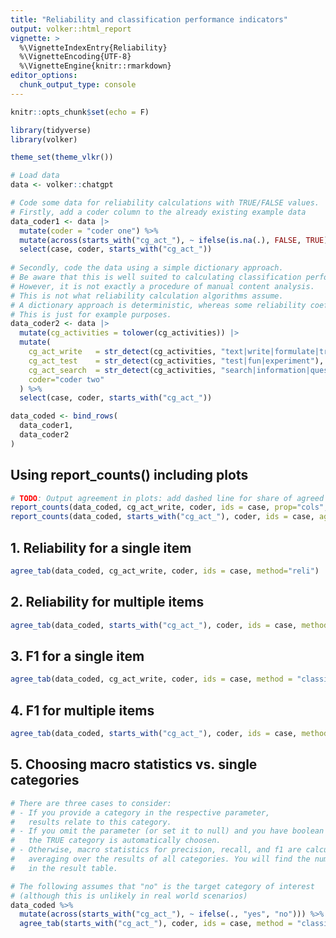 ```yaml
---
title: "Reliability and classification performance indicators"
output: volker::html_report
vignette: >
  %\VignetteIndexEntry{Reliability}
  %\VignetteEncoding{UTF-8}
  %\VignetteEngine{knitr::rmarkdown}
editor_options: 
  chunk_output_type: console
---
```


```r
knitr::opts_chunk$set(echo = F)

library(tidyverse)
library(volker)

theme_set(theme_vlkr())
```

```r

# Load data 
data <- volker::chatgpt

# Code some data for reliability calculations with TRUE/FALSE values.
# Firstly, add a coder column to the already existing example data
data_coder1 <- data |> 
  mutate(coder = "coder one") %>% 
  mutate(across(starts_with("cg_act_"), ~ ifelse(is.na(.), FALSE, TRUE))) %>% 
  select(case, coder, starts_with("cg_act_"))
  
# Secondly, code the data using a simple dictionary approach.
# Be aware that this is well suited to calculating classification performance. 
# However, it is not exactly a procedure of manual content analysis. 
# This is not what reliability calculation algorithms assume. 
# A dictionary approach is deterministic, whereas some reliability coefficients are based on chance correction.
# This is just for example purposes.
data_coder2 <- data |> 
  mutate(cg_activities = tolower(cg_activities)) |> 
  mutate(
    cg_act_write   = str_detect(cg_activities, "text|write|formulate|translate|create"),
    cg_act_test    = str_detect(cg_activities, "test|fun|experiment"),
    cg_act_search  = str_detect(cg_activities, "search|information|question|answer"),
    coder="coder two"
  ) %>% 
  select(case, coder, starts_with("cg_act_"))

data_coded <- bind_rows(
  data_coder1,
  data_coder2
)


```


## Using report_counts() including plots

```r

# TODO: Output agreement in plots: add dashed line for share of agreed cases
report_counts(data_coded, cg_act_write, coder, ids = case, prop="cols", agree = "reliability")
report_counts(data_coded, starts_with("cg_act_"), coder, ids = case, agree = "reliability")

```

## 1. Reliability for a single item
```r

agree_tab(data_coded, cg_act_write, coder, ids = case, method="reli")

```


## 2. Reliability for multiple items
```r

agree_tab(data_coded, starts_with("cg_act_"), coder, ids = case, method = "reliability")

```



## 3. F1 for a single item
```r

agree_tab(data_coded, cg_act_write, coder, ids = case, method = "classification")

```


## 4. F1 for multiple items
```r

agree_tab(data_coded, starts_with("cg_act_"), coder, ids = case, method = "classification")

```


## 5. Choosing macro statistics vs. single categories
```r

# There are three cases to consider:
# - If you provide a category in the respective parameter,
#   results relate to this category. 
# - If you omit the parameter (or set it to null) and you have boolean values,
#   the TRUE category is automatically choosen.
# - Otherwise, macro statistics for precision, recall, and f1 are calculated by
#   averaging over the results of all categories. You will find the number of categories
#   in the result table.

# The following assumes that "no" is the target category of interest
# (although this is unlikely in real world scenarios)
data_coded %>% 
  mutate(across(starts_with("cg_act_"), ~ ifelse(., "yes", "no"))) %>% 
  agree_tab(starts_with("cg_act_"), coder, ids = case, method = "classification", category = "no")

```

